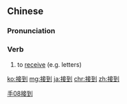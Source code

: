 ==Chinese==
{{zh-forms}}

===Pronunciation===
{{zh-pron
|m=jiēdào
|c=zip3 dou3-2
|h=pfs=chiap-to/chiap-tó
|cat=v
}}

===Verb===
{{zh-verb}}

# {{lb|zh|Elementary Mandarin}} to [[receive]] (e.g. letters)

[[Category:Elementary Mandarin|手08接到]]

[[ko:接到]]
[[mg:接到]]
[[ja:接到]]
[[chr:接到]]
[[zh:接到]]
